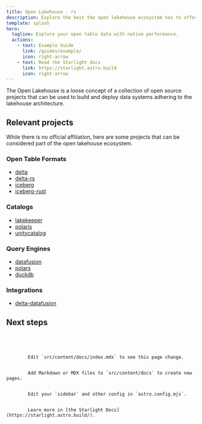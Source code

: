 ```yaml
---
title: Open Lakehouse - rs
description: Explore the best the open lakehouse ecosystem has to offer
template: splash
hero:
  tagline: Explore your open table data with native performance.
  actions:
    - text: Example Guide
      link: /guides/example/
      icon: right-arrow
    - text: Read the Starlight docs
      link: https://starlight.astro.build
      icon: right-arrow
---
```



The Open Lakehouse is a loose concept of a collection of open source projects that can be used
to build and deploy data systems adhering to the lakehouse architecture.

## Relevant projects

While there is no official affiliation, here are some projects that can be considered part of the
open lakehouse ecosystem.

### Open Table Formats

- [delta](https://github.com/delta-io/delta)
- [delta-rs](https://github.com/delta-io/delta-rs)
- [iceberg](https://github.com/apache/iceberg)
- [iceberg-rust](https://github.com/apache/iceberg-rust)

### Catalogs

- [lakekeeper](https://github.com/lakekeeper/lakekeeper)
- [polaris](https://github.com/apache/polaris)
- [unitycatalog](https://github.com/unitycatalog/unitycatalog)

### Query Engines

- [datafusion](https://github.com/apache/arrow-datafusion)
- [polars](https://github.com/pola-rs/polars)
- [duckdb](https://github.com/duckdb/duckdb)

### Integrations

- [delta-datafusion](https://github.com/delta-incubator/deltalake-datafusion)

## Next steps

<Code code={importedCode} lang="python" title="client.py" />

<CardGrid stagger>
	<Card title="Update content" icon="pencil">
		Edit `src/content/docs/index.mdx` to see this page change.
	</Card>
	<Card title="Add new content" icon="add-document">
		Add Markdown or MDX files to `src/content/docs` to create new pages.
	</Card>
	<Card title="Configure your site" icon="setting">
		Edit your `sidebar` and other config in `astro.config.mjs`.
	</Card>
	<Card title="Read the docs" icon="open-book">
		Learn more in [the Starlight Docs](https://starlight.astro.build/).
	</Card>
</CardGrid>
